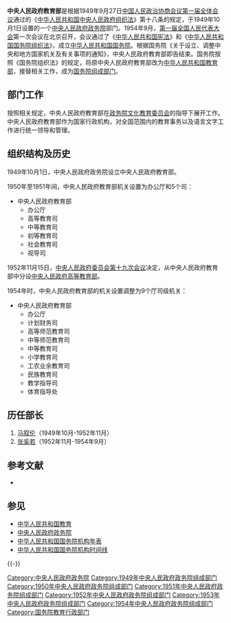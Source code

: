 {{Pathnav|中央人民政府政务院|政务院文化教育委员会}}
{{Infobox PRCG
|机构名称 = 中央人民政府教育部
|标志1 = National Emblem of the People's Republic of China.svg
|标志1说明 = [[中华人民共和国国徽|中华人民共和国国徽]]
|业务上级 = [[政务院文化教育委员会|政务院文化教育委员会]]
|组织上级 = [[中央人民政府政务院|中央人民政府政务院]]
|机构类型 = 政务院部门
|行政级别 = 正部级
|成立时间 = 1949年10月
|撤销时间 = 1954年9月
|时期1=1949–1952
|机构1='''中央人民政府教育部'''
|时期2=1952–1954
|机构2='''中央人民政府教育部'''（析置[[中央人民政府高等教育部|中央人民政府高等教育部]]）
|接替者=[[中华人民共和国教育部|中华人民共和国教育部]]
}}

'''中央人民政府教育部'''是根据1949年9月27日[[中国人民政治协商会议第一届全体会议|中国人民政治协商会议第一届全体会议]]通过的《[[中华人民共和国中央人民政府组织法|中华人民共和国中央人民政府组织法]]》第十八条的规定，于1949年10月1日设置的一个[[中央人民政府政务院|中央人民政府政务院]]部门。1954年9月，[[第一届全国人民代表大会|第一届全国人民代表大会]]第一次会议在北京召开，会议通过了《[[中华人民共和国宪法|中华人民共和国宪法]]》和《[[中华人民共和国国务院组织法|中华人民共和国国务院组织法]]》，成立[[中华人民共和国国务院|中华人民共和国国务院]]。根据国务院《关于设立、调整中央和地方国家机关及有关事项的通知》，中央人民政府教育部即告结束。国务院按照《国务院组织法》的规定，将原中央人民政府教育部改为[[中华人民共和国教育部|中华人民共和国教育部]]，接替相关工作，成为[[国务院组成部门|国务院组成部门]]。

==部门工作==
按照相关规定，中央人民政府教育部在[[政务院文化教育委员会|政务院文化教育委员会]]的指导下展开工作。中央人民政府教育部作为国家行政机构，对全国范围内的教育事务以及语言文字工作进行统一领导和管理。

==组织结构及历史==
1949年10月1日，中央人民政府政务院设立中央人民政府教育部。

1950年至1951年间，中央人民政府教育部机关设置为办公厅和5个司：

*中央人民政府教育部
**办公厅
**高等教育司
**中等教育司
**初等教育司
**社会教育司
**视导司

1952年11月15日，[[中央人民政府委员会第十九次会议|中央人民政府委员会第十九次会议]]决定，从中央人民政府教育部中分设[[中央人民政府高等教育部|中央人民政府高等教育部]]。

1954年时，中央人民政府教育部的机关设置调整为9个厅司级机关：

*中央人民政府教育部
**办公厅
**计划财务司
**高等师范教育司
**中等师范教育司
**中等教育司
**小学教育司
**工农业余教育司
**民族教育司
**教学指导司
**体育指导处

==历任部长==
#[[马叙伦|马叙伦]]（1949年10月-1952年11月）
#[[张奚若|张奚若]]（1952年11月-1954年9月）

==参考文献==
*{{cite book|author=苏尚尧主编|title=《中华人民共和国中央政府机构（1949-1990年）》|location=北京|publisher=经济科学出版社|year=1993|isbn=7505805045|quote=D•54}}

==参见==
*[[中华人民共和国教育|中华人民共和国教育]]
*[[中央人民政府政务院|中央人民政府政务院]]
*[[中华人民共和国国务院机构年表|中华人民共和国国务院机构年表]]
*[[中华人民共和国国务院机构时间线|中华人民共和国国务院机构时间线]]

{{-}}
{{s-start}}
{{s-before|rows=2|[[中华民国教育部|中华民国教育部]]}}
{{s-title|[[中国大陆|中国大陆]][[高等教育|高等教育]]行政部门|1949年至1952年}}
{{s-after|[[中央人民政府高等教育部|中央人民政府高等教育部]]}}
{{s-title|[[中国大陆|中国大陆]]非高等[[教育|教育]]行政部门|1949年至1954年}}
{{s-after|[[中华人民共和国教育部|中华人民共和国教育部]]}}
{{s-end}}
{{Template group
|list=
{{中央人民政府政务院}}
{{1949年中央人民政府政务院}}
{{1950年中央人民政府政务院}}
{{1951年中央人民政府政务院}}
{{1952年中央人民政府政务院}}
{{1953年中央人民政府政务院}}
{{1954年中央人民政府政务院}}
}}

[[Category:中央人民政府政务院|Category:中央人民政府政务院]]
[[Category:1949年中央人民政府政务院组成部门|Category:1949年中央人民政府政务院组成部门]]
[[Category:1950年中央人民政府政务院组成部门|Category:1950年中央人民政府政务院组成部门]]
[[Category:1951年中央人民政府政务院组成部门|Category:1951年中央人民政府政务院组成部门]]
[[Category:1952年中央人民政府政务院组成部门|Category:1952年中央人民政府政务院组成部门]]
[[Category:1953年中央人民政府政务院组成部门|Category:1953年中央人民政府政务院组成部门]]
[[Category:1954年中央人民政府政务院组成部门|Category:1954年中央人民政府政务院组成部门]]
[[Category:国务院教育行政部门|Category:国务院教育行政部门]]